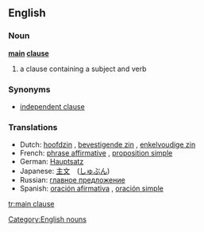 ==English==

===Noun===
'''[[main]] [[clause]]'''

# {{grammar}} a clause containing a subject and verb

===Synonyms===
* [[independent clause]]

===Translations===
{{rfc-level|Translations at L3+ (AutoFormat would have corrected level of Synonyms)}}
*Dutch: [[hoofdzin]] {{m}}, [[bevestigende zin]] {{m}}, [[enkelvoudige zin]] {{m}}
*French: [[phrase affirmative]] {{f}}, [[proposition simple]] {{f}}
*German: [[Hauptsatz]] {{m}}
*Japanese: [[主文]]　([[しゅぶん]])
*Russian: [[главное предложение]]
*Spanish: [[oración afirmativa]] {{f}}, [[oración simple]] {{f}}

[[Category:English nouns]]

[[tr:main clause]]